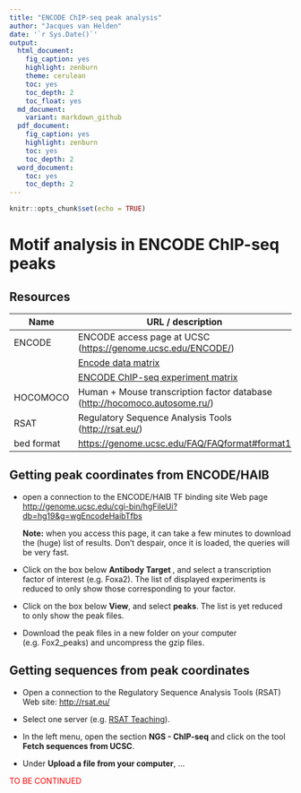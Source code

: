 ```yaml
---
title: "ENCODE ChIP-seq peak analysis"
author: "Jacques van Helden"
date: '`r Sys.Date()`'
output:
  html_document:
    fig_caption: yes
    highlight: zenburn
    theme: cerulean
    toc: yes
    toc_depth: 2
    toc_float: yes
  md_document:
    variant: markdown_github
  pdf_document:
    fig_caption: yes
    highlight: zenburn
    toc: yes
    toc_depth: 2
  word_document:
    toc: yes
    toc_depth: 2
---
```



```r
knitr::opts_chunk$set(echo = TRUE)
```

# Motif analysis in ENCODE ChIP-seq peaks

## Resources

| Name | URL / description |
|----------------|-------------------------------------------------|
| ENCODE | ENCODE access page at UCSC (<https://genome.ucsc.edu/ENCODE/>) |
|        | [Encode data matrix](https://genome.ucsc.edu/ENCODE/dataMatrix/encodeDataMatrixHuman.html)
|        | [ENCODE ChIP-seq experiment matrix](https://genome.ucsc.edu/ENCODE/dataMatrix/encodeChipMatrixHuman.html) |
| HOCOMOCO | Human + Mouse transcription factor database (<http://hocomoco.autosome.ru/>)|
| RSAT | Regulatory Sequence Analysis Tools (<http://rsat.eu/>) |
| bed format | <https://genome.ucsc.edu/FAQ/FAQformat#format1> |

## Getting peak coordinates from ENCODE/HAIB

- open a connection to the ENCODE/HAIB TF binding site Web page
<http://genome.ucsc.edu/cgi-bin/hgFileUi?db=hg19&g=wgEncodeHaibTfbs>

    **Note:** when you access this page, it can take a few minutes to download the (huge) list of results. Don't despair, once it is loaded, the queries will be very fast.  

- Click on the box below **Antibody Target **, and select a transcription factor of interest (e.g. Foxa2). The list of displayed experiments is reduced to only show those corresponding to your factor. 

- Click on the box below **View**, and select **peaks**. The list is yet reduced to only show the peak files.

- Download the peak files in a new folder on your computer (e.g. Fox2_peaks) and uncompress the gzip files. 

## Getting sequences from peak coordinates

- Open a connection to the Regulatory Sequence Analysis Tools (RSAT) Web site: <http://rsat.eu/>

- Select one server (e.g. [RSAT Teaching](http://teaching.rsat.eu/)).

- In the left menu, open the section **NGS - ChIP-seq** and click on the tool **Fetch sequences from UCSC**. 


- Under **Upload a file from your computer**, ...


<font color="red">TO BE CONTINUED</font>